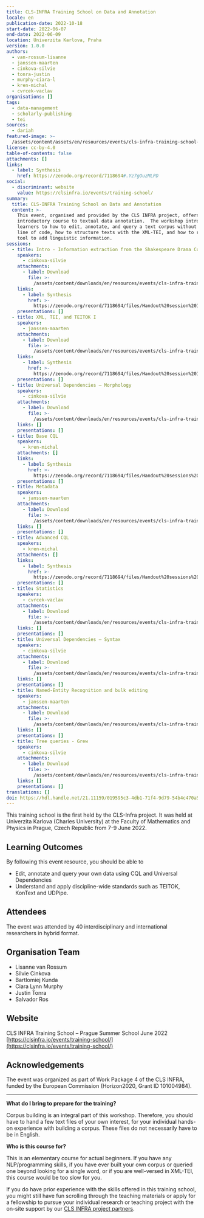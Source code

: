 ```yaml
---
title: CLS-INFRA Training School on Data and Annotation
locale: en
publication-date: 2022-10-18
start-date: 2022-06-07
end-date: 2022-06-09
location: Univerzita Karlova, Praha
version: 1.0.0
authors:
  - van-rossum-lisanne
  - janssen-maarten
  - cinkova-silvie
  - tonra-justin
  - murphy-ciara-l
  - kren-michal
  - cvrcek-vaclav
organisations: []
tags:
  - data-management
  - scholarly-publishing
  - tei
sources:
  - dariah
featured-image: >-
  /assets/content/assets/en/resources/events/cls-infra-training-school-on-data-and-annotation/featured-image.jpg
license: cc-by-4.0
table-of-contents: false
attachments: []
links:
  - label: Synthesis
    href: https://zenodo.org/record/7118694#.Yz7gOuzMLPD
social:
  - discriminant: website
    value: https://clsinfra.io/events/training-school/
summary:
  title: CLS-INFRA Training School on Data and Annotation
  content: >-
    This event, organised and provided by the CLS INFRA project, offers an
    introductory course to textual data annotation.  The workshop introduces
    learners to how to edit, annotate, and query a text corpus without a single
    line of code, how to structure texts with the XML-TEI, and how to run an NLP
    tool to add linguistic information.
sessions:
  - title: Intro - Information extraction from the Shakespeare Drama Corpus
    speakers:
      - cinkova-silvie
    attachments:
      - label: Download
        file: >-
          /assets/content/downloads/en/resources/events/cls-infra-training-school-on-data-and-annotation/sessions/0/attachments/0/file.pdf
    links:
      - label: Synthesis
        href: >-
          https://zenodo.org/record/7118694/files/Handout%20session%201.1%20-%20Introduction.pdf
    presentations: []
  - title: XML, TEI, and TEITOK I
    speakers:
      - janssen-maarten
    attachments:
      - label: Download
        file: >-
          /assets/content/downloads/en/resources/events/cls-infra-training-school-on-data-and-annotation/sessions/1/attachments/0/file.pdf
    links:
      - label: Synthesis
        href: >-
          https://zenodo.org/record/7118694/files/Handout%20session%201.2%20-%20XML%2C%20TEI%2C%20and%20TEITOK.pdf
    presentations: []
  - title: Universal Dependencies – Morphology
    speakers:
      - cinkova-silvie
    attachments:
      - label: Download
        file: >-
          /assets/content/downloads/en/resources/events/cls-infra-training-school-on-data-and-annotation/sessions/2/attachments/0/file.pdf
    links: []
    presentations: []
  - title: Base CQL
    speakers:
      - kren-michal
    attachments: []
    links:
      - label: Synthesis
        href: >-
          https://zenodo.org/record/7118694/files/Handout%20sessions%201.4%20and%202.2%20-%20CQL%20cheat%20sheet.pdf
    presentations: []
  - title: Metadata
    speakers:
      - janssen-maarten
    attachments:
      - label: Download
        file: >-
          /assets/content/downloads/en/resources/events/cls-infra-training-school-on-data-and-annotation/sessions/4/attachments/0/file.pdf
    links: []
    presentations: []
  - title: Advanced CQL
    speakers:
      - kren-michal
    attachments: []
    links:
      - label: Synthesis
        href: >-
          https://zenodo.org/record/7118694/files/Handout%20sessions%201.4%20and%202.2%20-%20CQL%20cheat%20sheet.pdf
    presentations: []
  - title: Statistics
    speakers:
      - cvrcek-vaclav
    attachments:
      - label: Download
        file: >-
          /assets/content/downloads/en/resources/events/cls-infra-training-school-on-data-and-annotation/sessions/6/attachments/0/file.pdf
    links: []
    presentations: []
  - title: Universal Dependencies – Syntax
    speakers:
      - cinkova-silvie
    attachments:
      - label: Download
        file: >-
          /assets/content/downloads/en/resources/events/cls-infra-training-school-on-data-and-annotation/sessions/7/attachments/0/file.pdf
    links: []
    presentations: []
  - title: Named-Entity Recognition and bulk editing
    speakers:
      - janssen-maarten
    attachments:
      - label: Download
        file: >-
          /assets/content/downloads/en/resources/events/cls-infra-training-school-on-data-and-annotation/sessions/8/attachments/0/file.pptx
    links: []
    presentations: []
  - title: Tree queries - Grew
    speakers:
      - cinkova-silvie
    attachments:
      - label: Download
        file: >-
          /assets/content/downloads/en/resources/events/cls-infra-training-school-on-data-and-annotation/sessions/9/attachments/0/file.pptx
    links: []
    presentations: []
translations: []
doi: https://hdl.handle.net/21.11159/019595c3-4db1-71f4-9d79-54b4c470a5bc
---
```

This training school is the first held by the CLS-Infra project.
It was held at Univerzita Karlova (Charles University) at the Faculty of Mathematics and Physics in Prague, Czech Republic from 7-9 June 2022.

<Disclosure title="About this event">

## Learning Outcomes

By following this event resource, you should be able to

* Edit, annotate and query your own data using CQL and Universal Dependencies
* Understand and apply discipline-wide standards such as TEITOK, KonText and UDPipe.

## Attendees

The event was attended by 40 interdisciplinary and international researchers in hybrid format.

## Organisation Team

* Lisanne van Rossum
* Silvie Cinkova
* Bartlomiej Kunda
* Ciara Lynn Murphy
* Justin Tonra
* Salvador Ros

## Website

CLS INFRA Training School – Prague Summer School June 2022
[https://clsinfra.io/events/training-school/](https://clsinfra.io/events/training-school/)

## Acknowledgements

The event was organized as part of Work Package 4 of the CLS INFRA, funded by the European Commission (Horizon2020, Grant ID 101004984).

---

**What do I bring to prepare for the training?**

Corpus building is an integral part of this workshop. Therefore, you should have to hand a few text files of your own interest, for your individual hands-on experience with building a corpus. These files do not necessarily have to be in English.

**Who is this course for?**

This is an elementary course for actual beginners. If you have any NLP/programming skills, if you have ever built your own corpus or queried one beyond looking for a single word, or if you are well-versed in XML-TEI, this course would be too slow for you.

If you do have prior experience with the skills offered in this training school, you might still have fun scrolling through the teaching materials or apply for a fellowship to pursue your individual research or teaching project with the on-site support by our [CLS INFRA project partners](https://clsinfra.io/opportunities/tnafellowships/).

</Disclosure>
